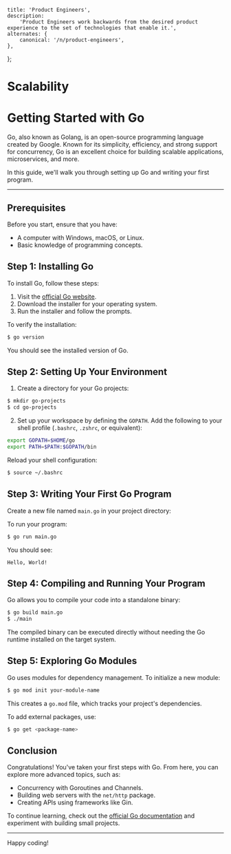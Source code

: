 
    title: 'Product Engineers',
    description:
        'Product Engineers work backwards from the desired product experience to the set of technologies that enable it.',
    alternates: {
        canonical: '/n/product-engineers',
    },
};

# Scalability

<AnimatedName />

# Getting Started with Go

Go, also known as Golang, is an open-source programming language created by Google. Known for its simplicity, efficiency, and strong support for concurrency, Go is an excellent choice for building scalable applications, microservices, and more.

In this guide, we'll walk you through setting up Go and writing your first program.

---

## Prerequisites

Before you start, ensure that you have:

- A computer with Windows, macOS, or Linux.
- Basic knowledge of programming concepts.

## Step 1: Installing Go

To install Go, follow these steps:

1. Visit the [official Go website](https://golang.org/dl/).
2. Download the installer for your operating system.
3. Run the installer and follow the prompts.

To verify the installation:

```bash
$ go version
```

You should see the installed version of Go.

## Step 2: Setting Up Your Environment

1. Create a directory for your Go projects:

```bash
$ mkdir go-projects
$ cd go-projects
```

2. Set up your workspace by defining the `GOPATH`. Add the following to your shell profile (`.bashrc`, `.zshrc`, or equivalent):

```bash
export GOPATH=$HOME/go
export PATH=$PATH:$GOPATH/bin
```

Reload your shell configuration:

```bash
$ source ~/.bashrc
```

## Step 3: Writing Your First Go Program

Create a new file named `main.go` in your project directory:

To run your program:

```bash
$ go run main.go
```

You should see:

```
Hello, World!
```

## Step 4: Compiling and Running Your Program

Go allows you to compile your code into a standalone binary:

```bash
$ go build main.go
$ ./main
```

The compiled binary can be executed directly without needing the Go runtime installed on the target system.

## Step 5: Exploring Go Modules

Go uses modules for dependency management. To initialize a new module:

```bash
$ go mod init your-module-name
```

This creates a `go.mod` file, which tracks your project's dependencies.

To add external packages, use:

```bash
$ go get <package-name>
```

## Conclusion

Congratulations! You've taken your first steps with Go. From here, you can explore more advanced topics, such as:

- Concurrency with Goroutines and Channels.
- Building web servers with the `net/http` package.
- Creating APIs using frameworks like Gin.

To continue learning, check out the [official Go documentation](https://golang.org/doc/) and experiment with building small projects.

---

Happy coding!

